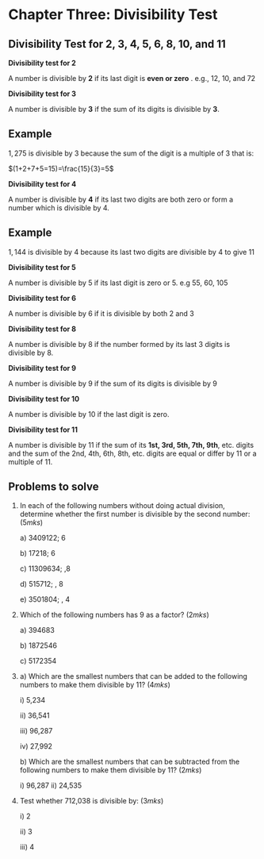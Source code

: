 # Chapter Three: Divisibility Test

## Divisibility Test for 2, 3, 4, 5, 6, 8, 10, and 11

**Divisibility test for 2**

A number is divisible by **2** if its last digit is **even or zero** . e.g., 12, 10, and 72

**Divisibility test for 3**

A number is divisible by **3** if the sum of its digits is divisible by **3**.

::: {.callout-note collapse="false"}
# Example

$1,275$ is divisible by 3 because the sum of the digit is a multiple of 3 that is:

$(1+2+7+5=15)=\frac{15}{3}=5$
:::

**Divisibility test for 4**

A number is divisible by **4** if its last two digits are both zero or form a number which is divisible by 4.

::: {.callout-note collapse="false"}
# Example

$1,144$ is divisible by 4 because its last two digits are divisible by 4 to give 11
:::

**Divisibility test for 5**

A number is divisible by 5 if its last digit is zero or 5. e.g 55, 60, 105

**Divisibility test for 6**

A number is divisible by 6 if it is divisible by both 2 and 3

**Divisibility test for 8**

A number is divisible by 8 if the number formed by its last 3 digits is divisible by 8.

**Divisibility test for 9**

A number is divisible by 9 if the sum of its digits is divisible by 9

**Divisibility test for 10**

A number is divisible by 10 if the last digit is zero.

**Divisibility test for 11**

A number is divisible by 11 if the sum of its **1st, 3rd, 5th, 7th, 9th**, etc. digits and the sum of the 2nd, 4th, 6th, 8th, etc. digits are equal or differ by 11 or a multiple of 11.

::: {.callout-note collapse="false"}
# Problems to solve

1.  In each of the following numbers without doing actual division, determine whether the first number is divisible by the second number: \hspace{8.8 cm} $(5mks)$

    a\) 3409122; 6

    b\) 17218; 6

    c\) 11309634; ,8

    d\) 515712; , 8

    e\) 3501804; , 4

2.  Which of the following numbers has 9 as a factor? \hspace{6cm} $(2mks)$

    a\) 394683

    b\) 1872546

    c\) 5172354

3.  a\) Which are the smallest numbers that can be added to the following numbers to make them divisible by 11? \hspace{10.8cm} $(4mks)$

    i\) 5,234

    ii\) 36,541

    iii\) 96,287

    iv\) 27,992

    b\) Which are the smallest numbers that can be subtracted from the following numbers to make them divisible by 11? \hspace{10cm} $(2mks)$

    i\) 96,287 ii) 24,535

4.  Test whether 712,038 is divisible by: \hspace{8.5cm} $(3mks)$

    i\) 2

    ii\) 3

    iii\) 4
:::


